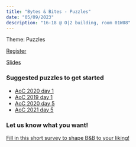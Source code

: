 ```yaml
---
title: "Bytes & Bites - Puzzles"
date: "05/09/2023"
description: "16-18 @ O|2 building, room 01W08"
---
```


Theme: Puzzles

[Register](https://vu-nl.libcal.com/calendar/universitylibrary/bytesbites)

[Slides](09_May_23_puzzles.pdf)

### Suggested puzzles to get started
- [AoC 2020 day 1](https://adventofcode.com/2020/day/1)
- [AoC 2019 day 1](https://adventofcode.com/2019/day/1)
- [AoC 2020 day 5](https://adventofcode.com/2020/day/5)
- [AoC 2021 day 5](https://adventofcode.com/2021/day/5)

### Let us know what you want!
[Fill in this short survey to shape B&B to your liking!](https://vuamsterdam.eu.qualtrics.com/jfe/form/SV_aWetUoYr6Gf8JcW)
